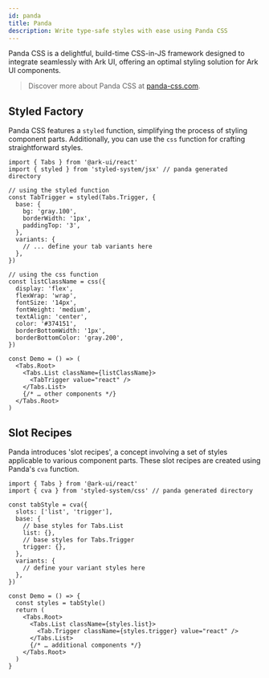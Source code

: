 ```yaml
---
id: panda
title: Panda
description: Write type-safe styles with ease using Panda CSS
---
```


Panda CSS is a delightful, build-time CSS-in-JS framework designed to integrate
seamlessly with Ark UI, offering an optimal styling solution for Ark UI
components.

> Discover more about Panda CSS at [panda-css.com](https://panda-css.com).

## Styled Factory

Panda CSS features a `styled` function, simplifying the process of styling
component parts. Additionally, you can use the `css` function for crafting
straightforward styles.

```tsx
import { Tabs } from '@ark-ui/react'
import { styled } from 'styled-system/jsx' // panda generated directory

// using the styled function
const TabTrigger = styled(Tabs.Trigger, {
  base: {
    bg: 'gray.100',
    borderWidth: '1px',
    paddingTop: '3',
  },
  variants: {
    // ... define your tab variants here
  },
})

// using the css function
const listClassName = css({
  display: 'flex',
  flexWrap: 'wrap',
  fontSize: '14px',
  fontWeight: 'medium',
  textAlign: 'center',
  color: '#374151',
  borderBottomWidth: '1px',
  borderBottomColor: 'gray.200',
})

const Demo = () => (
  <Tabs.Root>
    <Tabs.List className={listClassName}>
      <TabTrigger value="react" />
    </Tabs.List>
    {/* … other components */}
  </Tabs.Root>
)
```

## Slot Recipes

Panda introduces 'slot recipes', a concept involving a set of styles applicable
to various component parts. These slot recipes are created using Panda's `cva`
function.

```tsx
import { Tabs } from '@ark-ui/react'
import { cva } from 'styled-system/css' // panda generated directory

const tabStyle = cva({
  slots: ['list', 'trigger'],
  base: {
    // base styles for Tabs.List
    list: {},
    // base styles for Tabs.Trigger
    trigger: {},
  },
  variants: {
    // define your variant styles here
  },
})

const Demo = () => {
  const styles = tabStyle()
  return (
    <Tabs.Root>
      <Tabs.List className={styles.list}>
        <Tab.Trigger className={styles.trigger} value="react" />
      </Tabs.List>
      {/* … additional components */}
    </Tabs.Root>
  )
}
```
